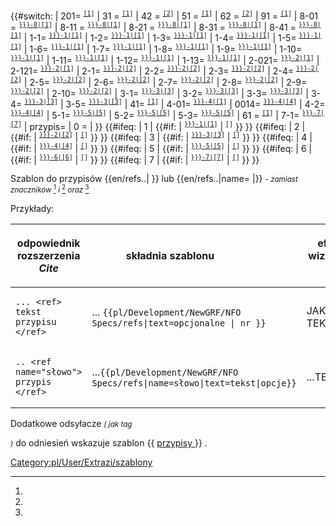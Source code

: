 <noinclude>{{pl/Development/NewGRF/inne strony|en= 
|pl=Template:pl/Development/NewGRF/NFO Specs/refs
}}</noinclude><includeonly><!--
 ~ ~ ~ ~ ~ ~ ~ ~ ~ ~ koment ~ ~ ~ ~ ~ ~ ~
--><!--
~ ~ ~ ~ ~ ~ ~ ~ ~ ~ początek  ~ ~ ~ ~ ~ ~ ~
-->{{#switch: <!--{{uc:-->{{{1<!--|-->}}}<!--}}--><!--
  --><!--| = --><!--
  --><!--{{{text|}}} --><!--
  -->|<!--
 -->201=<!-- bylo 100102 na 2-021
  --><span id="ref-2"></span><!--
  --><span title="odsyłacz do note-2 na dole"><!--
  --><sup><tt>[[#note-2|[1]]]</tt></sup></span><!--
 -->| 31 =<!--
  --><span id="ref-3"><!--opcjonalny tekst--></span><!--
  --><span title="odsyłacz do note-3 na dole"><!--
  --><sup><tt>[[#note-3|[1]]]</tt></sup></span><!--
 -->| 42 =<!--
  --><span id="ref-4"><!--opcjonalny tekst--></span><!--
  --><span title="odsyłacz do note-4 na dole"><!--
  --><sup><tt>[[#note-4|[2]]]</tt></sup></span><!--
 -->| 51 =<!--
  --><span id="ref-5"><!--opcjonalny tekst--></span><!--
  --><span title="odsyłacz do note-5 na dole"><!--
  --><sup><tt>[[#note-5|[1]]]</tt></sup></span><!--
 -->| 62 =<!--
  --><span id="ref-6"><!--opcjonalny tekst--></span><!--
  --><span title="odsyłacz do note-6 na dole"><!--
  --><sup><tt>[[#note-6|[2]]]</tt></sup></span><!--
 -->| 91 =<!--
  --><span id="ref-9"><!--opcjonalny tekst--></span><!--
  --><span title="odsyłacz do note-9 na dole"><!--
  --><sup><tt>[[#note-9|[1]]]</tt></sup></span><!--
 -->| 8-01 =<!--
  --><span id="ref-{{{name|}}}_8-0"><!--opcjonalny tekst--></span><!--
  --><span title="odsyłacz do note-{{{name|}}}-8 na dole"><!--
  --><sup><tt>[[#note-{{{name|}}}-8|[1]]]</tt></sup></span><!--
 -->| 8-11 =<!--
  --><span id="ref-{{{name|}}}_8-1"><!--opcjonalny tekst--></span><!--
  --><span title="odsyłacz do note-{{{name|}}}-8 na dole"><!--
  --><sup><tt>[[#note-{{{name|}}}-8|[1]]]</tt></sup></span><!--
 -->| 8-21 =<!--
  --><span id="ref-{{{name|}}}_8-2"><!--opcjonalny tekst--></span><!--
  --><span title="odsyłacz do note-{{{name|}}}-8 na dole"><!--
  --><sup><tt>[[#note-{{{name|}}}-8|[1]]]</tt></sup></span><!--
 -->| 8-31 =<!--
  --><span id="ref-{{{name|}}}_8-3"><!--opcjonalny tekst--></span><!--
  --><span title="odsyłacz do note-{{{name|}}}-8 na dole"><!--
  --><sup><tt>[[#note-{{{name|}}}-8|[1]]]</tt></sup></span><!--
 -->| 8-41 =<!--
  --><span id="ref-{{{name|}}}_8-4"><!--opcjonalny tekst--></span><!--
  --><span title="odsyłacz do note-{{{name|}}}-8 na dole"><!--
  --><sup><tt>[[#note-{{{name|}}}-8|[1]]]</tt></sup></span><!--
  -->|<!--
 -->1-1=<!--
  --><span id="ref-{{{name|}}}_1-1"><!--opcjonalny tekst--></span><!--
  --><span title="odsyłacz do note-{{{name|}}}-1.1 na dole"><!--
  --><sup><tt>[[#note-{{{name|}}}-1|[1]]]</tt></sup></span><!--
  -->|<!--
 -->1-2=<!--
  --><span id="ref-{{{name|}}}_1-2"><!--opcjonalny tekst--></span><!--
  --><span title="odsyłacz do note-{{{name|}}}-1.2 na dole"><!--
  --><sup><tt>[[#note-{{{name|}}}-1|[1]]]</tt></sup></span><!--
  -->|<!--
 -->1-3=<!--
  --><span id="ref-{{{name|}}}_1-3"><!--opcjonalny tekst--></span><!--
  --><span title="odsyłacz do note-{{{name|}}}-1.3 na dole"><!--
  --><sup><tt>[[#note-{{{name|}}}-1|[1]]]</tt></sup></span><!--
  -->|<!--
 -->1-4=<!--
  --><span id="ref-{{{name|}}}_1-4"><!--opcjo. tekst--></span><!--
  --><span title="odsyłacz do note-{{{name|}}}-1.4 na dole"><!--
  --><sup><tt>[[#note-{{{name|}}}-1|[1]]]</tt></sup></span><!--
  -->|<!--
 -->1-5=<!--
  --><span id="ref-{{{name|}}}_1-5"><!-- tekst--></span><!--
  --><span title="odsyłacz do note-{{{name|}}}-1 na dole"><!--
  --><sup><tt>[[#note-{{{name|}}}-1|[1]]]</tt></sup></span><!--
  -->|<!--
 -->1-6=<!--
  --><span id="ref-{{{name|}}}_1-6"></span><!--
  --><span title="odsyłacz do note-{{{name|}}}-1 na dole"><!--
  --><sup><tt>[[#note-{{{name|}}}-1|[1]]]</tt></sup></span><!--
  -->|<!--
 -->1-7=<!--
  --><span id="ref-{{{name|}}}_1-7"></span><!--
  --><span title="odsyłacz do note-{{{name|}}}-1 na dole"><!--
  --><sup><tt>[[#note-{{{name|}}}-1|[1]]]</tt></sup></span><!--
  -->|<!--
 -->1-8=<!--
  --><span id="ref-{{{name|}}}_1-8"></span><!--
  --><span title="odsyłacz do note-{{{name|}}}-1 na dole"><!--
  --><sup><tt>[[#note-{{{name|}}}-1|[1]]]</tt></sup></span><!--
  -->|<!--
 -->1-9=<!--
  --><span id="ref-{{{name|}}}_1-9"></span><!--
  --><span title="odsyłacz do note-{{{name|}}}-1 na dole"><!--
  --><sup><tt>[[#note-{{{name|}}}-1|[1]]]</tt></sup></span><!--
  -->|<!--
 -->1-10=<!--
  --><span id="ref-{{{name|}}}_1-10"></span><!--
  --><span title="odsyłacz do note-{{{name|}}}-1 na dole"><!--
  --><sup><tt>[[#note-{{{name|}}}-1|[1]]]</tt></sup></span><!--
  -->|<!--
 -->1-11=<!--
  --><span id="ref-{{{name|}}}_1-11"></span><!--
  --><span title="odsyłacz do note-{{{name|}}}-1 na dole"><!--
  --><sup><tt>[[#note-{{{name|}}}-1|[1]]]</tt></sup></span><!--
  -->|<!--
 -->1-12=<!--
  --><span id="ref-{{{name|}}}_1-12"></span><!--
  --><span title="odsyłacz do note-{{{name|}}}-1 na dole"><!--
  --><sup><tt>[[#note-{{{name|}}}-1|[1]]]</tt></sup></span><!--
  -->|<!--
 -->1-13=<!--
  --><span id="ref-{{{name|}}}_1-13"></span><!--
  --><span title="odsyłacz do note-{{{name|}}}-1 na dole"><!--
  --><sup><tt>[[#note-{{{name|}}}-1|[1]]]</tt></sup></span><!--
  -->|<!--
 -->2-021=<!--
  --><span id="ref-{{{name|}}}_2-0"><!--opcjonalny tekst--></span><!--
  --><span title="odsyłacz do note-{{{name|}}}-2 na dole"><!--
  --><sup><tt>[[#note-{{{name|}}}-2|[1]]]</tt></sup></span><!--
  -->|<!--
 -->2-121=<!--
  --><span id="ref-{{{name|}}}_2-1"><!--opcjonalny tekst--></span><!--
  --><span title="odsyłacz do note-{{{name|}}}-2 na dole"><!--
  --><sup><tt>[[#note-{{{name|}}}-2|[1]]]</tt></sup></span><!--
  -->|<!--
 -->2-1=<!--
  --><span id="ref-{{{name|}}}_2-1"><!--opcjonalny tekst--></span><!--
  --><span title="odsyłacz do note-{{{name|}}}-2 na dole"><!--
  --><sup><tt>[[#note-{{{name|}}}-2|[2]]]</tt></sup></span><!--
  -->|<!--
 -->2-2=<!--
  --><span id="ref-{{{name|}}}_2-2"><!--opcjonalny tekst--></span><!--
  --><span title="odsyłacz do note-{{{name|}}}-2 na dole"><!--
  --><sup><tt>[[#note-{{{name|}}}-2|[2]]]</tt></sup></span><!--
  -->|<!--
 -->2-3=<!--
  --><span id="ref-{{{name|}}}_2-3"><!--opcjonalny tekst--></span><!--
  --><span title="odsyłacz do note-{{{name|}}}-2 na dole"><!--
  --><sup><tt>[[#note-{{{name|}}}-2|[2]]]</tt></sup></span><!--
  -->|<!--
 -->2-4=<!--
  --><span id="ref-{{{name|}}}_2-4"></span><!--
  --><span title="odsyłacz do note-{{{name|}}}-2 na dole"><!--
  --><sup><tt>[[#note-{{{name|}}}-2|[2]]]</tt></sup></span><!--
  -->|<!--
 -->2-5=<!--
  --><span id="ref-{{{name|}}}_2-5"></span><!--
  --><span title="odsyłacz do note-{{{name|}}}-2 na dole"><!--
  --><sup><tt>[[#note-{{{name|}}}-2|[2]]]</tt></sup></span><!--
  -->|<!--
 -->2-6=<!--
  --><span id="ref-{{{name|}}}_2-6"></span><!--
  --><span title="odsyłacz do note-{{{name|}}}-2 na dole"><!--
  --><sup><tt>[[#note-{{{name|}}}-2|[2]]]</tt></sup></span><!--
  -->|<!--
 -->2-7=<!--
  --><span id="ref-{{{name|}}}_2-7"></span><!--
  --><span title="odsyłacz do note-{{{name|}}}-2 na dole"><!--
  --><sup><tt>[[#note-{{{name|}}}-2|[2]]]</tt></sup></span><!--
  -->|<!--
 -->2-8=<!--
  --><span id="ref-{{{name|}}}_2-8"></span><!--
  --><span title="odsyłacz do note-{{{name|}}}-2 na dole"><!--
  --><sup><tt>[[#note-{{{name|}}}-2|[2]]]</tt></sup></span><!--
  -->|<!--
 -->2-9=<!--
  --><span id="ref-{{{name|}}}_2-9"></span><!--
  --><span title="odsyłacz do note-{{{name|}}}-2 na dole"><!--
  --><sup><tt>[[#note-{{{name|}}}-2|[2]]]</tt></sup></span><!--
  -->|<!--
 -->2-10=<!--
  --><span id="ref-{{{name|}}}_2-10"></span><!--
  --><span title="odsyłacz do note-{{{name|}}}-2 na dole"><!--
  --><sup><tt>[[#note-{{{name|}}}-2|[2]]]</tt></sup></span><!--
  -->|<!--
 -->3-1=<!--
  --><span id="ref-{{{name|}}}_3-1"><!--opcjonalny tekst--></span><!--
  --><span title="odsyłacz do note-{{{name|}}}-3 na dole"><!--
  --><sup><tt>[[#note-{{{name|}}}-3|[3]]]</tt></sup></span><!--
  -->|<!--
 -->3-2=<!--
  --><span id="ref-{{{name|}}}_3-2"><!--opcjonalny tekst--></span><!--
  --><span title="odsyłacz do note-{{{name|}}}-3 na dole"><!--
  --><sup><tt>[[#note-{{{name|}}}-3|[3]]]</tt></sup></span><!--
  -->|<!--
 -->3-3=<!--
  --><span id="ref-{{{name|}}}_3-3"><!--opcjonalny tekst--></span><!--
  --><span title="odsyłacz do note-{{{name|}}}-3 na dole"><!--
  --><sup><tt>[[#note-{{{name|}}}-3|[3]]]</tt></sup></span><!--
 -->|<!--
  -->3-4=<!--
  --><span id="ref-{{{name|}}}_3-4"><!--opcjonalny tekst--></span><!--
  --><span title="odsyłacz do note-{{{name|}}}-3 na dole"><!--
  --><sup><tt>[[#note-{{{name|}}}-3|[3]]]</tt></sup></span><!--
  -->|<!--
 -->3-5=<!--
  --><span id="ref-{{{name|}}}_3-5"><!--opcjonalny tekst--></span><!--
  --><span title="odsyłacz do note-{{{name|}}}-3 na dole"><!--
  --><sup><tt>[[#note-{{{name|}}}-3|[3]]]</tt></sup></span><!--
  -->|<!--
 -->41=<!--
  --><span id="ref-4"><!--opcjonalny tekst--></span><!--
  --><span title="odsyłacz do note-4 na dole"><!--
  --><sup><tt>[[#note-4|[1]]]</tt></sup></span><!--
  -->| <!--
 -->4-01=<!--
  --><span id="ref-{{{name|}}}_4-0"><!-- tekst--></span><!--
  --><span title="odsyłacz do note-{{{name|}}}-4 na dole"><!--
  --><sup><tt>[[#note-{{{name|}}}-4|[1]]]</tt></sup></span><!--
  -->| <!--
 --><!--004=--><!--
  --><!--<span id="ref-{{{name|}}}_4-0">--><!--opcjonalny tekst--><!--</span>--><!--
  --><!--<span title="odsyłacz do note-{{{name|}}}-4 na dole">--><!--
  --><!--<sup><tt>[[#note-{{{name|}}}-4|[4]]]</tt></sup></span>--><!--
  --><!--| --><!--
 -->0014=<!--
  --><span id="ref-{{{name|}}}_4-1"><!--opcjonalny tekst--></span><!--
  --><span title="odsyłacz do note-{{{name|}}}-4 na dole"><!--
  --><sup><tt>[[#note-{{{name|}}}-4|[4]]]</tt></sup></span><!--
  -->| <!--
 -->4-2=<!--
  --><span id="ref-{{{name|}}}_4-2"><!--opcjonalny tekst--></span><!--
  --><span title="odsyłacz do note-{{{name|}}}-4 na dole"><!--
  --><sup><tt>[[#note-{{{name|}}}-4|[4]]]</tt></sup></span><!--
  -->| <!--
 -->5-1=<!--
  --><span id="ref-{{{name|}}}_5-1"><!--opcjonalny tekst--></span><!--
  --><span title="odsyłacz do note-{{{name|}}}-5 na dole"><!--
  --><sup><tt>[[#note-{{{name|}}}-5|[5]]]</tt></sup></span><!--
  -->| <!--
 -->5-2=<!--
  --><span id="ref-{{{name|}}}_5-2"><!--opcjonalny tekst--></span><!--
  --><span title="odsyłacz do note-{{{name|}}}-5 na dole"><!--
  --><sup><tt>[[#note-{{{name|}}}-5|[5]]]</tt></sup></span><!--
  -->| <!--
 -->5-3=<!--
  --><span id="ref-{{{name|}}}_5-3"><!--opcjonalny tekst--></span><!--
  --><span title="odsyłacz do note-{{{name|}}}-5 na dole"><!--
  --><sup><tt>[[#note-{{{name|}}}-5|[5]]]</tt></sup></span><!--
 -->| 61 =<!--
  --><span id="ref-6"><!--opcjonalny tekst--></span><!--
  --><span title="odsyłacz do note-6 na dole"><!--
  --><sup><tt>[[#note-6|[1]]]</tt></sup></span><!--
  -->| <!--
 -->7-1=<!--
  --><span id="ref-{{{name|}}}_7-1"><!--opcjonalny tekst--></span><!--
  --><span title="odsyłacz do note-{{{name|}}}-7 na dole"><!--
  --><sup><tt>[[#note-{{{name|}}}-7|[7]]]</tt></sup></span><!--
  -->| <!--
 --> przypis={{{text|}}}<!--
  -->| <!--
 --> 0 ={{{text|}}}<!--
 -->| <!--
 --> <!--{{{text|}}}--> <!--
--> }}<!--

--><!--{{#if: {{{przypis|}}} <!--
 --><!-- | <!--
 --><!-- {{{text|}}} <!--
 --><!-- | <!--
--><!-- }} <!--

-->{{#ifeq: {{{1|}}} <!--
 --> | <!--
 --> 1 <!--
 --> | <!--
 -->{{#if: {{{name|}}} <!--
  --> |<!--
  --><span id="ref-{{{name|}}}_1-0"><!--opcjonalny tekst--></span><!--
  --><span title="odsyłacz do note-{{{name|}}}-1 na dole"><!--
  --><sup><tt>[[#note-{{{name|}}}-1|[1]]]</tt></sup></span><!--
  -->|<!--
  --><span id="ref-1"><!--opcjonalny tekst--></span><!--
  --><span title="odsyłacz do note-1 na dole"><!--
  --><sup><tt>[[#note-1|[{{{1|}}}]]]</tt></sup></span><!--
 -->}} <!--
--> }}<!--

-->{{#ifeq: {{{1|}}} <!--
 --> | <!--
 --> 2 <!--
 --> | <!--
 -->{{#if: {{{name|}}} <!--
  -->|<!--
  --><span id="ref-{{{name|}}}_2-0"><!--opcjonalny tekst--></span><!--
  --><span title="odsyłacz do note-{{{name|}}}-2.0 na dole"><!--
  --><sup><tt>[[#note-{{{name|}}}-2|[2]]]</tt></sup></span><!--
  -->|<!--
  --><span id="ref-2"><!--opcjonalny tekst--></span><!--
  --><span title="odsyłacz do note-2 na dole"><!--
  --><sup><tt>[[#note-2|[{{{1|}}}]]]</tt></sup></span><!--
 -->}} <!--
--> }}<!--

-->{{#ifeq: {{{1|}}} <!--
 --> | <!--
 --> 3 <!--
 --> | <!--
 -->{{#if: {{{name|}}} <!--
  -->|<!--
  --><span id="ref-{{{name|}}}_3-0"><!--opcjonalny tekst--></span><!--
  --><span title="odsyłacz do note-{{{name|}}}-3.0 na dole"><!--
  --><sup><tt>[[#note-{{{name|}}}-3|[3]]]</tt></sup></span><!--
  -->|<!--
  --><span id="ref-3"><!--opcjonalny tekst--></span><!--
  --><span title="odsyłacz do note-3 na dole"><!--
  --><sup><tt>[[#note-3|[{{{1|}}}]]]</tt></sup></span><!--
 -->}} <!--
--> }}<!--

-->{{#ifeq: {{{1|}}} <!--
 --> | <!--
 --> 4 <!--
 --> | <!--
 -->{{#if: {{{name|}}} <!--
  -->|<!--
  --><span id="ref-{{{name|}}}_4-0"><!--opcjonalny tekst--></span><!--
  --><span title="odsyłacz do note-{{{name|}}}-4.0 na dole"><!--
  --><sup><tt>[[#note-{{{name|}}}-4|[4]]]</tt></sup></span><!--
  -->|<!--
  --><span id="ref-4"><!--opcjonalny tekst--></span><!--
  --><span title="odsyłacz do note-4 na dole"><!--
  --><sup><tt>[[#note-4|[{{{1|}}}]]]</tt></sup></span><!--
 -->}} <!--
--> }}<!--

-->{{#ifeq: {{{1|}}} <!--
 --> | <!--
 --> 5 <!--
 --> | <!--
 -->{{#if: {{{name|}}} <!--
  -->|<!--
  --><span id="ref-{{{name|}}}_5-0"><!--opcjonalny tekst--></span><!--
  --><span title="odsyłacz do note-{{{name|}}}-5<!--.0--> na dole"><!--
  --><sup><tt>[[#note-{{{name|}}}-5|[5]]]</tt></sup></span><!--
  -->|<!--
  --><span id="ref-5"><!--opcjonalny tekst--></span><!--
  --><span title="odsyłacz do note-5 na dole"><!--
  --><sup><tt>[[#note-5|[{{{1|}}}]]]</tt></sup></span><!--
 -->}} <!--
--> }}<!--

-->{{#ifeq: {{{1|}}} <!--
 --> | <!--
 --> 6 <!--
 --> | <!--
 -->{{#if: {{{name|}}} <!--
  -->|<!--
  --><span id="ref-{{{name|}}}_6-0"><!--opcjonalny tekst--></span><!--
  --><span title="odsyłacz do note-{{{name|}}}-6<!--.0--> na dole"><!--
  --><sup><tt>[[#note-{{{name|}}}-6|[6]]]</tt></sup></span><!--
  -->|<!--
  --><span id="ref-6"><!--opcjonalny tekst--></span><!--
  --><span title="odsyłacz do note-6 na dole"><!--
  --><sup><tt>[[#note-6|[{{{1|}}}]]]</tt></sup></span><!--
 -->}} <!--
--> }}<!--

-->{{#ifeq: {{{1|}}} <!--
 --> | <!--
 --> 7 <!--
 --> | <!--
 -->{{#if: {{{name|}}} <!--
  -->|<!--
  --><span id="ref-{{{name|}}}_7-0"><!--opcjonalny tekst--></span><!--
  --><span title="odsyłacz do note-{{{name|}}}-7<!--.0--> na dole"><!--
  --><sup><tt>[[#note-{{{name|}}}-7|[7]]]</tt></sup></span><!--
  -->|<!--
  --><span id="ref-7"><!--opcjonalny tekst--></span><!--
  --><span title="odsyłacz do note-7 na dole"><!--
  --><sup><tt>[[#note-7|[{{{1|}}}]]]</tt></sup></span><!--
 -->}} <!--
--> }}<!--

--><!--
--></includeonly><noinclude>

Szablon do przypisów <nowiki>{{en/refs..| }}</nowiki> lub <nowiki>{{en/refs..|name= |}}</nowiki> <small>''- zamiast znaczników'' <ref> </ref> ''i'' <ref name=""> </ref> ''oraz'' <ref name="słowo"/></small>


Przykłady:
{| 
!odpowiednik rozszerzenia ''Cite'' !! składnia szablonu &nbsp; &nbsp; &nbsp; &nbsp; &nbsp; &nbsp; &nbsp; &nbsp; &nbsp; !! efekt wizualny &nbsp; &nbsp;  
|-
|style=vertical-align:<!--bottom-->middle |<!--<code>--><pre>... <ref> tekst przypisu </ref></pre><!--</code>-->
|style=vertical-align:middle<!--bottom--> |... <code><nowiki>{{pl/Development/NewGRF/NFO Specs/refs|text=opcjonalne |  nr }}</nowiki></code> 
|style=vertical-align:middle<!--top--> |JAKIŚ TEKST {{pl/Development/NewGRF/NFO Specs/refs|text=PRZYPIS|1}} 
|- 
|<pre>.. <ref name="słowo"> przypis </ref></pre>||style=vertical-align:middle|...<code><nowiki>{{pl/Development/NewGRF/NFO Specs/refs|name=słowo|text=tekst|opcje}}</nowiki></code> ||style=vertical-align:middle |...TEKSTY{{pl/Development/NewGRF/NFO Specs/refs|name=słowo|text=przypis|2}}
|}

<!-- <ref name="slowo"/> #cite_note-cargotype-1 #cite_ref-cargotype_1-1 -->

Dodatkowe odsyłacze <small>''( jak tag'' <references /> '')''</small> do odniesień wskazuje szablon <nowiki>{{</nowiki> [[Template:pl/Development/NewGRF/NFO Specs/przypisy| przypisy ]] <nowiki>}}</nowiki> .
 
{{pl/Informacja|Podstawione opcje mogą tworzyć listę z różnym wykazem 	[https://www.wikipedia.org/wiki/Template:Reflist linków] etc}}

[[Category:pl/User/Extrazi/szablony]]
</noinclude>